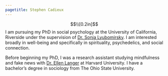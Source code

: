 ```yaml
---
pagetitle: Stephen Cadieux
---
```

<meta name="Stephen Cadieux" content="I am interested broadly in well-being, and specifically in spirituality, psychedelics, and social connection">
<style type="text/css">

.main-container {
  max-width: 800px;
}

</style>

$$\\[0.2in]$$
I am pursuing my PhD in social psychology at the University of California, Riverside under the supervision of [Dr. Sonja Lyubomirsky](https://sonjalyubomirsky.com/). I am interested broadly in well-being and specifically in spirituality, psychedelics, and social connection.

Before beginning my PhD, I was a research assistant studying mindfulness and fake news with [Dr. Ellen Langer](https://psychology.fas.harvard.edu/people/ellen-langer) at Harvard University. I have a bachelor’s degree in sociology from The Ohio State University.
